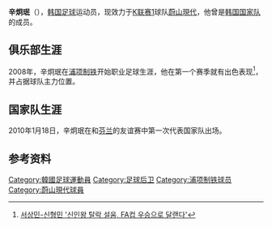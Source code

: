 {{Football player infobox| 
| playername= 辛炯珉 <br /> {{lang|ko|신형민}}
| image    = 
| fullname = 辛炯珉 <br /> {{lang|ko|신형민}}
| englishfullname = Shin Hyung-Min
| nickname    = 
| height      = {{height|meters=1.82}}
| dateofbirth = {{birth date and age|1986|7|18}}
| cityofbirth = 
| countryofbirth = {{KOR}}
| clubnumber = 20
| currentclub  = [[蔚山現代|蔚山現代]]
| position = [[后卫_(足球)|后卫]]
| youthyears = 
| youthclubs = 
| years1 = 2008–2012
| clubs1 = [[浦项制铁|浦项制铁]]
| caps1 =  119
| goals1 =  12
| years2 = 2012–2014
| clubs2 = [[艾查捷拉體育及文化會|艾查捷拉]]
| caps2 =  43
| goals2 =  2
| years3 = 2014–2019
| clubs3 = [[全北現代汽車|全北現代汽車]]
| caps3 = 125
| goals3 = 1
| years4 = 2015–2016
| clubs4 = → [[安山警察厅|安山警察厅]] (服役)
| caps4 = 63
| goals4 =  4
| years5 = 2020
| clubs5 = [[全北現代汽車|全北現代汽車]]
| caps5 = 5
| goals5 = 0
| years6 = 2021–
| clubs6 = [[蔚山現代|蔚山現代]]
| caps6 = 0
| goals6 = 0
|  nationalyears1 =         2005
| nationalyears2 =  2010–2013
|  nationalteam1 =          韩国U20
| nationalteam2 =  [[韩国国家足球队|韩国]]
| nationalcaps1 =    2
| nationalcaps2 =  9
| nationalgoals1 =   0
| nationalgoals2 =   0
| pcupdate            = 2021年3月1日
| ntupdate            = 2013年2月6日
}}
'''辛炯珉'''（{{bd|1986年|7月18日||}}），[[韩国|韩国]][[足球|足球]]运动员，现效力于[[K联赛1|K联赛1]]球队[[蔚山現代|蔚山現代]]，他曾是[[韩国国家足球队|韩国国家队]]的成员。

==俱乐部生涯==
2008年，辛炯珉在[[浦项制铁|浦项制铁]]开始职业足球生涯，他在第一个赛季就有出色表现<ref>[http://www.mydaily.co.kr/news/read.html?newsid=200812200247202232 서상민-신형민 '신인왕 탈락 설움, FA컵 우승으로 달랜다' ]{{ko}}</ref>，并占据球队主力位置。

==国家队生涯==
2010年1月18日，辛炯珉在和[[芬兰国家足球队|芬兰]]的友谊赛中第一次代表国家队出场。

==参考资料==
{{reflist}}

{{Ulsan Hyundai squad}}

{{DEFAULTSORT:Shin Hyung-Min}}
[[Category:韓國足球運動員|Category:韓國足球運動員]]
[[Category:足球后卫|Category:足球后卫]]
[[Category:浦项制铁球员|Category:浦项制铁球员]]
[[Category:蔚山現代球員|Category:蔚山現代球員]]